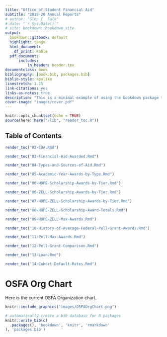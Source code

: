 ```yaml
---
title: "Office of Student Financial Aid"
subtitle: "2019-20 Annual Reports"
# author: "Glen C. Falk"
# date: "`r Sys.Date()`"
# site: bookdown::bookdown_site
output:
  bookdown::gitbook: default
  highlight: tango
  html_document:
    df_print: kable
  pdf_document:
      includes:
          in_header: header.tex
documentclass: book
bibliography: [book.bib, packages.bib]
biblio-style: apalike
linestretch: 1.15
link-citations: yes
links-as-notes: true
description: "This is a minimal example of using the bookdown package to write a book. The output format for this example is bookdown::gitbook."
cover-image: "images/cover.pdf"
---
```


```r
knitr::opts_chunk$set(echo = TRUE)
source(here::here("/lib", "render_toc.R"))
```

## Table of Contents

```r
render_toc("02-COA.Rmd")
```

```r
render_toc("03-Financial-Aid-Awarded.Rmd")
```

```r
render_toc("04-Types-and-Sources-of-Aid.Rmd")
```

```r
render_toc("05-Academic-Year-Awards-by-Type.Rmd")
```

```r
render_toc("06-HOPE-Scholarship-Awards-by-Tier.Rmd")
```

```r
render_toc("06-ZELL-Scholarship-Awards-by-Tier.Rmd")
```

```r
render_toc("07-HOPE-ZELL-Scholarship-Awards-by-Tier.Rmd")
```
```r
render_toc("08-HOPE-ZELL-Scholarship-Award-Totals.Rmd")
```

```r
render_toc("09-HOPE-ZELL-Max-Awards.Rmd")
```

```r
render_toc("10-History-of-Average-Federal-Pell-Grant-Awards.Rmd")
```

```r
render_toc("11-Pell-Max-Awards.Rmd")
```

```r
render_toc("12-Pell-Grant-Comparison.Rmd")
```

```r
render_toc("13-Loan.Rmd")
```

```r
render_toc("14-Cohort-Default-Rates.Rmd")
```

```{=openxml}
<w:p><w:r><w:br w:type="page"/></w:r></w:p>
```

# OSFA Org Chart {-}

Here is the current OSFA Organization chart.

```r
knitr::include_graphics("images/OSFAOrgChart.png")
```

<!-- Remember each Rmd file contains one and only one chapter, and a chapter is defined by the first-level heading `#`. -->

<!-- To compile this example to PDF, you need XeLaTeX. You are recommended to install TinyTeX (which includes XeLaTeX): <https://yihui.name/tinytex/>. -->


```{=openxml}
<w:p><w:r><w:br w:type="page"/></w:r></w:p>
```

```r
# automatically create a bib database for R packages
knitr::write_bib(c(
  .packages(), 'bookdown', 'knitr', 'rmarkdown'
), 'packages.bib')
```
